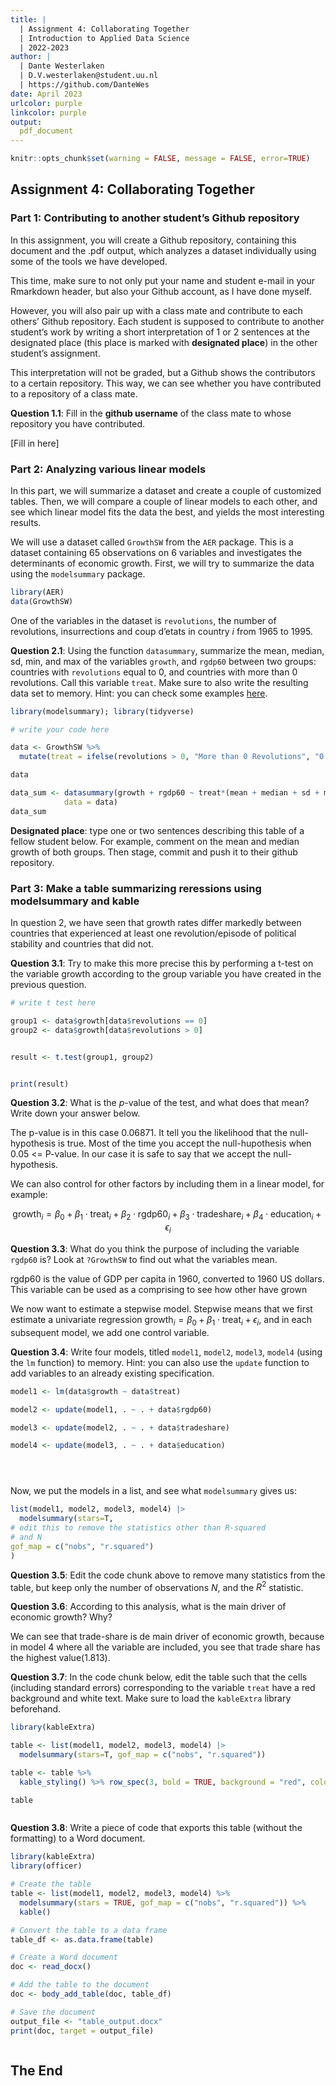 ```yaml
---
title: | 
  | Assignment 4: Collaborating Together
  | Introduction to Applied Data Science
  | 2022-2023
author: |
  | Dante Westerlaken
  | D.V.westerlaken@student.uu.nl
  | https://github.com/DanteWes
date: April 2023
urlcolor: purple
linkcolor: purple
output: 
  pdf_document
---
```


```r
knitr::opts_chunk$set(warning = FALSE, message = FALSE, error=TRUE)
```

## Assignment 4: Collaborating Together 

### Part 1: Contributing to another student's Github repository

In this assignment, you will create a Github repository, containing this document and the .pdf output, which analyzes a dataset individually using some of the tools we have developed. 

This time, make sure to not only put your name and student e-mail in your Rmarkdown header, but also your Github account, as I have done myself. 

However, you will also pair up with a class mate and contribute to each others' Github repository. Each student is supposed to contribute to another student's work by writing a short interpretation of 1 or 2 sentences at the designated place (this place is marked with **designated place**) in the other student's assignment. 

This interpretation will not be graded, but a Github shows the contributors to a certain repository. This way, we can see whether you have contributed to a repository of a class mate. 

**Question 1.1**: Fill in the __github username__ of the class mate to whose repository you have contributed. 

[Fill in here]

### Part 2: Analyzing various linear models

In this part, we will summarize a dataset and create a couple of customized tables. Then, we will compare a couple of linear models to each other, and see which linear model fits the data the best, and yields the most interesting results.

We will use a dataset called `GrowthSW` from the `AER` package. This is a dataset containing 65 observations on 6 variables and investigates the determinants of economic growth. First, we will try to summarize the data using the `modelsummary` package. 

```r
library(AER)
data(GrowthSW)
```

One of the variables in the dataset is `revolutions`, the number of revolutions, insurrections and coup d'etats in country $i$ from 1965 to 1995.

**Question 2.1**: Using the function `datasummary`, summarize the mean, median, sd, min, and max of the variables `growth`, and `rgdp60` between two groups: countries with `revolutions` equal to 0, and countries with more than 0 revolutions. Call this variable `treat`. Make sure to also write the resulting data set to memory. Hint: you can check some examples [here](https://vincentarelbundock.github.io/modelsummary/articles/datasummary.html#datasummary).

```r


library(modelsummary); library(tidyverse)

# write your code here

data <- GrowthSW %>%
  mutate(treat = ifelse(revolutions > 0, "More than 0 Revolutions", "0 Revolutions"))

data

data_sum <- datasummary(growth + rgdp60 ~ treat*(mean + median + sd + min + max)  ,
            data = data)
data_sum

```

**Designated place**: type one or two sentences describing this table of a fellow student below. For example, comment on the mean and median growth of both groups. Then stage, commit and push it to their github repository. 


### Part 3: Make a table summarizing reressions using modelsummary and kable

In question 2, we have seen that growth rates differ markedly between countries that experienced at least one revolution/episode of political stability and countries that did not. 

**Question 3.1**: Try to make this more precise this by performing a t-test on the variable growth according to the group variable you have created in the previous question. 

```r
# write t test here

group1 <- data$growth[data$revolutions == 0]     
group2 <- data$growth[data$revolutions > 0]      


result <- t.test(group1, group2)


print(result)


```

**Question 3.2**: What is the $p$-value of the test, and what does that mean? Write down your answer below.


The p-value is in this case 0.06871. It tell you the likelihood that the null-hypothesis is true. Most of the time you accept the null-hupothesis when 0.05 <= P-value. In our case it is safe to say that we accept the null-hypothesis. 

We can also control for other factors by including them in a linear model, for example:

$$
\text{growth}_i = \beta_0 + \beta_1 \cdot \text{treat}_i + \beta_2 \cdot \text{rgdp60}_i + \beta_3 \cdot \text{tradeshare}_i + \beta_4 \cdot \text{education}_i + \epsilon_i
$$

**Question 3.3**: What do you think the purpose of including the variable `rgdp60` is? Look at `?GrowthSW` to find out what the variables mean. 

rgdp60 is the value of GDP per capita in 1960, converted to 1960 US dollars. This variable can be used as a comprising to see how other have grown



We now want to estimate a stepwise model. Stepwise means that we first estimate a univariate regression $\text{growth}_i = \beta_0 + \beta_1 \cdot \text{treat}_i + \epsilon_i$, and in each subsequent model, we add one control variable. 

**Question 3.4**: Write four models, titled `model1`, `model2`, `model3`, `model4` (using the `lm` function) to memory. Hint: you can also use the `update` function to add variables to an already existing specification.

```r


model1 <- lm(data$growth ~ data$treat)

model2 <- update(model1, . ~ . + data$rgdp60)

model3 <- update(model2, . ~ . + data$tradeshare)

model4 <- update(model3, . ~ . + data$education)





```

Now, we put the models in a list, and see what `modelsummary` gives us:

```r
list(model1, model2, model3, model4) |>
  modelsummary(stars=T,
# edit this to remove the statistics other than R-squared
# and N 
gof_map = c("nobs", "r.squared")
) 


```

**Question 3.5**: Edit the code chunk above to remove many statistics from the table, but keep only the number of observations $N$, and the $R^2$ statistic. 

**Question 3.6**: According to this analysis, what is the main driver of economic growth? Why?

We can see that trade-share is de main driver of economic growth, because in model 4 where all the variable are included, you see that trade share has the highest value(1.813).

**Question 3.7**: In the code chunk below, edit the table such that the cells (including standard errors) corresponding to the variable `treat` have a red background and white text. Make sure to load the `kableExtra` library beforehand.

```r

library(kableExtra)

table <- list(model1, model2, model3, model4) |>
  modelsummary(stars=T, gof_map = c("nobs", "r.squared"))

table <- table %>%
  kable_styling() %>% row_spec(3, bold = TRUE, background = "red", color = "white")

table



```

**Question 3.8**: Write a piece of code that exports this table (without the formatting) to a Word document. 

```r
library(kableExtra)
library(officer)

# Create the table
table <- list(model1, model2, model3, model4) %>%
  modelsummary(stars = TRUE, gof_map = c("nobs", "r.squared")) %>%
  kable()

# Convert the table to a data frame
table_df <- as.data.frame(table)

# Create a Word document
doc <- read_docx()

# Add the table to the document
doc <- body_add_table(doc, table_df)

# Save the document
output_file <- "table_output.docx"
print(doc, target = output_file)



```

## The End
